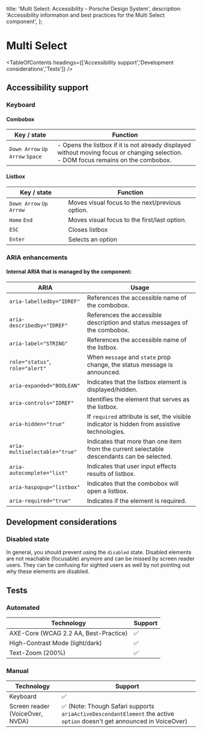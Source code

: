 
  title: 'Multi Select: Accessibility - Porsche Design System',
  description: 'Accessibility information and best practices for the Multi Select component',
};

# Multi Select <ComponentStatus tagName="p-multi-select"></ComponentStatus>

<TableOfContents headings={['Accessibility support','Development considerations','Tests']} />

## Accessibility support

### Keyboard

#### Combobox

| Key / state                     | Function                                                                                                                                  |
| ------------------------------- | ----------------------------------------------------------------------------------------------------------------------------------------- |
| `Down Arrow` `Up Arrow` `Space` | - Opens the listbox if it is not already displayed without moving focus or changing selection.<br /> - DOM focus remains on the combobox. |

#### Listbox

| Key / state             | Function                                        |
| ----------------------- | ----------------------------------------------- |
| `Down Arrow` `Up Arrow` | Moves visual focus to the next/previous option. |
| `Home` `End`            | Moves visual focus to the first/last option.    |
| `ESC`                   | Closes listbox                                  |
| `Enter`                 | Selects an option                               |

### ARIA enhancements

#### Internal **ARIA** that is managed by the component:

| ARIA                            | Usage                                                                                        |
| ------------------------------- | -------------------------------------------------------------------------------------------- |
| `aria-labelledby="IDREF"`       | References the accessible name of the combobox.                                              |
| `aria-describedby="IDREF"`      | References the accessible description and status messages of the combobox.                   |
| `aria-label="STRING"`           | References the accessible name of the listbox.                                               |
| `role="status"`, `role="alert"` | When `message` and `state` prop change, the status message is announced.                     |
| `aria-expanded="BOOLEAN"`       | Indicates that the listbox element is displayed/hidden.                                      |
| `aria-controls="IDREF"`         | Identifies the element that serves as the listbox.                                           |
| `aria-hidden="true"`            | If `required` attribute is set, the visible indicator is hidden from assistive technologies. |
| `aria-multiselectable="true"`   | Indicates that more than one item from the current selectable descendants can be selected.   |
| `aria-autocomplete="list"`      | Indicates that user input effects results of listbox.                                        |
| `aria-haspopup="listbox"`       | Indicates that the combobox will open a listbox.                                             |
| `aria-required="true"`          | Indicates if the element is required.                                                        |

## Development considerations

### Disabled state

In general, you should prevent using the `disabled` state. Disabled elements are not reachable (focusable) anymore and
can be missed by screen reader users. They can be confusing for sighted users as well by not pointing out why these
elements are disabled.

## Tests

### Automated

| Technology                            | Support |
| ------------------------------------- | ------- |
| AXE-Core (WCAG 2.2 AA, Best-Practice) | ✅      |
| High-Contrast Mode (light/dark)       | ✅      |
| Text-Zoom (200%)                      | ✅      |

### Manual

| Technology                      | Support                                                                                                                |
| ------------------------------- | ---------------------------------------------------------------------------------------------------------------------- |
| Keyboard                        | ✅                                                                                                                     |
| Screen reader (VoiceOver, NVDA) | ✅ (Note: Though Safari supports `ariaActiveDescendantElement` the active `option` doesn't get announced in VoiceOver) |
